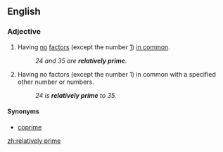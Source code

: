 ==English==
{{wikipedia}}
===Adjective===
{{en-adj|-}}
#{{mathematics|of two or more numbers}} Having [[no]] [[factor]]s (except the number [[1]]) [[in common]].
#:''24 and 35 are '''relatively prime'''.''
#{{mathematics|of a number}} Having no factors (except the number 1) in common with a specified other number or numbers.
#:''24 is '''relatively prime''' to 35.''
====Synonyms====
*[[coprime]]

[[zh:relatively prime]]